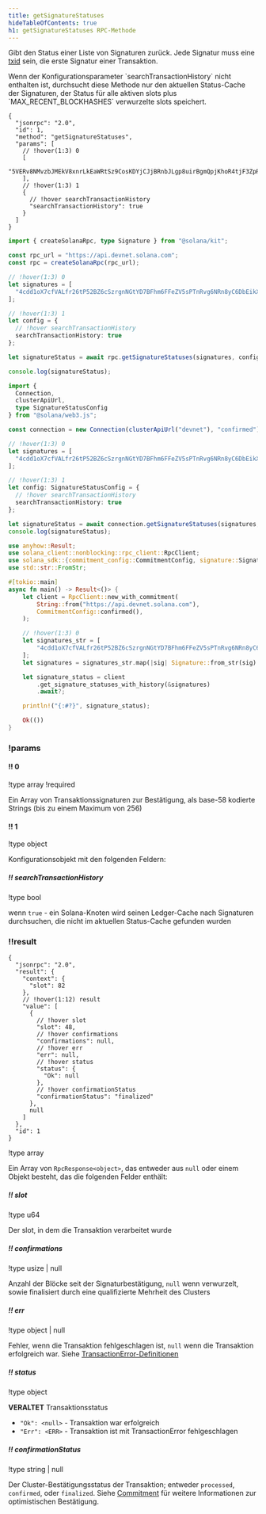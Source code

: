 ```yaml
---
title: getSignatureStatuses
hideTableOfContents: true
h1: getSignatureStatuses RPC-Methode
---
```


Gibt den Status einer Liste von Signaturen zurück. Jede Signatur muss eine
[txid](/docs/references/terminology#transaction-id) sein, die erste Signatur
einer Transaktion.

<Callout type="info">
  Wenn der Konfigurationsparameter `searchTransactionHistory` nicht enthalten
  ist, durchsucht diese Methode nur den aktuellen Status-Cache der Signaturen,
  der Status für alle aktiven slots plus `MAX_RECENT_BLOCKHASHES` verwurzelte
  slots speichert.
</Callout>

<APIMethod>

```jsonc !!request curl
{
  "jsonrpc": "2.0",
  "id": 1,
  "method": "getSignatureStatuses",
  "params": [
    // !hover(1:3) 0
    [
      "5VERv8NMvzbJMEkV8xnrLkEaWRtSz9CosKDYjCJjBRnbJLgp8uirBgmQpjKhoR4tjF3ZpRzrFmBV6UjKdiSZkQUW"
    ],
    // !hover(1:3) 1
    {
      // !hover searchTransactionHistory
      "searchTransactionHistory": true
    }
  ]
}
```

```ts !!request title="Kit"
import { createSolanaRpc, type Signature } from "@solana/kit";

const rpc_url = "https://api.devnet.solana.com";
const rpc = createSolanaRpc(rpc_url);

// !hover(1:3) 0
let signatures = [
  "4cdd1oX7cfVALfr26tP52BZ6cSzrgnNGtYD7BFhm6FFeZV5sPTnRvg6NRn8yC6DbEikXcrNChBM5vVJnTgKhGhVu" as unknown as Signature
];

// !hover(1:3) 1
let config = {
  // !hover searchTransactionHistory
  searchTransactionHistory: true
};

let signatureStatus = await rpc.getSignatureStatuses(signatures, config).send();

console.log(signatureStatus);
```

```ts !!request title="web3.js"
import {
  Connection,
  clusterApiUrl,
  type SignatureStatusConfig
} from "@solana/web3.js";

const connection = new Connection(clusterApiUrl("devnet"), "confirmed");

// !hover(1:3) 0
let signatures = [
  "4cdd1oX7cfVALfr26tP52BZ6cSzrgnNGtYD7BFhm6FFeZV5sPTnRvg6NRn8yC6DbEikXcrNChBM5vVJnTgKhGhVu"
];

// !hover(1:3) 1
let config: SignatureStatusConfig = {
  // !hover searchTransactionHistory
  searchTransactionHistory: true
};

let signatureStatus = await connection.getSignatureStatuses(signatures, config);
console.log(signatureStatus);
```

```rs !!request title="Rust"
use anyhow::Result;
use solana_client::nonblocking::rpc_client::RpcClient;
use solana_sdk::{commitment_config::CommitmentConfig, signature::Signature};
use std::str::FromStr;

#[tokio::main]
async fn main() -> Result<()> {
    let client = RpcClient::new_with_commitment(
        String::from("https://api.devnet.solana.com"),
        CommitmentConfig::confirmed(),
    );

    // !hover(1:3) 0
    let signatures_str = [
        "4cdd1oX7cfVALfr26tP52BZ6cSzrgnNGtYD7BFhm6FFeZV5sPTnRvg6NRn8yC6DbEikXcrNChBM5vVJnTgKhGhVu",
    ];
    let signatures = signatures_str.map(|sig| Signature::from_str(sig).unwrap());

    let signature_status = client
        .get_signature_statuses_with_history(&signatures)
        .await?;

    println!("{:#?}", signature_status);

    Ok(())
}
```

### !params

#### !! 0

!type array
!required

Ein Array von Transaktionssignaturen zur Bestätigung, als base-58 kodierte
Strings (bis zu einem Maximum von 256)

#### !! 1

!type object

Konfigurationsobjekt mit den folgenden Feldern:

##### !! searchTransactionHistory

!type bool

wenn `true` - ein Solana-Knoten wird seinen Ledger-Cache nach Signaturen
durchsuchen, die nicht im aktuellen Status-Cache gefunden wurden

### !!result

```jsonc !response
{
  "jsonrpc": "2.0",
  "result": {
    "context": {
      "slot": 82
    },
    // !hover(1:12) result
    "value": [
      {
        // !hover slot
        "slot": 48,
        // !hover confirmations
        "confirmations": null,
        // !hover err
        "err": null,
        // !hover status
        "status": {
          "Ok": null
        },
        // !hover confirmationStatus
        "confirmationStatus": "finalized"
      },
      null
    ]
  },
  "id": 1
}
```

!type array

Ein Array von `RpcResponse<object>`, das entweder aus `null` oder einem Objekt
besteht, das die folgenden Felder enthält:

##### !! slot

!type u64

Der slot, in dem die Transaktion verarbeitet wurde

##### !! confirmations

!type usize | null

Anzahl der Blöcke seit der Signaturbestätigung, `null` wenn verwurzelt, sowie
finalisiert durch eine qualifizierte Mehrheit des Clusters

##### !! err

!type object | null

Fehler, wenn die Transaktion fehlgeschlagen ist, `null` wenn die Transaktion
erfolgreich war. Siehe
[TransactionError-Definitionen](https://github.com/anza-xyz/solana-sdk/blob/50dfbd088c51b7229c67d432d8c8801dafaa7904/transaction-error/src/lib.rs#L15)

##### !! status

!type object

**VERALTET** Transaktionsstatus

- `"Ok": <null>` - Transaktion war erfolgreich
- `"Err": <ERR>` - Transaktion ist mit TransactionError fehlgeschlagen

##### !! confirmationStatus

!type string | null

Der Cluster-Bestätigungsstatus der Transaktion; entweder `processed`,
`confirmed`, oder `finalized`. Siehe
[Commitment](/docs/rpc/#configuring-state-commitment) für weitere Informationen
zur optimistischen Bestätigung.

</APIMethod>
